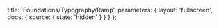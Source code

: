 
  title: 'Foundations/Typography/Ramp',
  parameters: {
    layout: 'fullscreen',
    docs: {
      source: { state: 'hidden' }
    }
  }
};

<FoundationsTypographyDoc />
